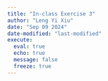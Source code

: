 ```yaml
---
title: "In-class Exercise 3"
author: "Leng Yi Xiu"
date: "Sep 09 2024"
date-modified: "last-modified"
execute: 
  eval: true
  echo: true
  message: false
  freeze: true
---
```


